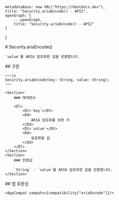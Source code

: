 
    metadataBase: new URL("https://kbotdocs.dev"),
    title: "Security.ariaEncode() - API2",
    openGraph: {
        ...openGraph,
        title: "Security.ariaEncode() - API2"
    }
}

<Section>
    # Security.ariaEncode()

    `value`를 ARIA 암호화한 값을 반환합니다.
</Section>
<Section>
    ## 구문

    ~~~js
    Security.ariaEncode(key: String, value: String);
    ~~~

    <Section>
        ### 매개변수

        <Dl>
            <Dt>`key`</Dt>
            <Dd>
                ARIA 암호화를 위한 키
            </Dd>
            <Dt>`value`</Dt>
            <Dd>
                암호화할 값
            </Dd>
        </Dl>
    </Section>
    <Section>
        ### 반환값

        `String` - `value`를 ARIA 암호화한 값을 반환합니다.
    </Section>
</Section>
<Section>
    ## 앱 호환성

    <AppCompat compats={compatibility["ariaEncode"]}/>
</Section>
